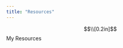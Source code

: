 ```yaml
---
title: "Resources"
---
```

<style type="text/css">

.main-container {
  max-width: 800px;
}

</style>

$$\\[0.2in]$$
My Resources